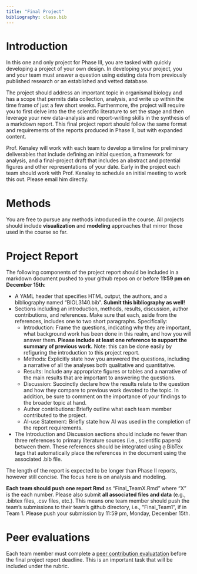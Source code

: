 ```yaml
---
title: "Final Project"
bibliography: class.bib
---
```

<style>
div.green { background-color:#c7d1c0; border-radius: 5px; padding: 20px;}
</style>
<!-- Add icon library -->
<link rel="stylesheet" href="https://cdnjs.cloudflare.com/ajax/libs/font-awesome/5.14.0/css/all.min.css">


# Introduction

In this one and only project for Phase III, you are tasked with quickly developing a project of your own design. In developing your project, you and your team must answer a question using existing data from previously published research or an established and vetted database. 

The project should address an important topic in organismal biology and has a scope that permits data collection, analysis, and write up within the time frame of just a few short weeks. Furthermore, the project will require you to first delve into the the scientific literature to set the stage and then leverage your new data-analysis and report-writing skills in the synthesis of a markdown report. This final project report should follow the same format and requirements of the reports produced in Phase II, but with expanded content.

<!-- **NOTE**: Teams may pursue [Module 9](mod9_proj.html) as their final project. All the following parameters apply. -->

Prof. Kenaley will work with each team to develop a timeline for preliminary deliverables that include defining an initial question, a framework for analysis, and a final-project draft that includes an abstract and potential figures and other representations of your date. Early in the project each team should work with Prof. Kenaley to schedule an initial meeting to work this out. Please email him directly.


# Methods

You are free to pursue any methods introduced in the course. All projects should include **visualization** and **modeling** approaches that mirror those used in the course so far. 

# Project Report

The following components of the project report should be included in a markdown document pushed to your github repos on or before **11:59 pm on December 15th**:

   * A YAML header that specifies HTML output, the authors, and a bibliography named "BIOL3140.bib". **Submit this bibliography as well!**
   * Sections including an introduction, methods, results, discussion, author contributions, and references. Make sure that each, aside from the references, includes one to two short paragraphs. Specifically:
      + Introduction: Frame the questions, indicating why they are important, what background work has been done in this realm, and how you will answer them. **Please include at least one reference to support the summary of previous work.** Note: this can be done easily by refiguring the introduction to this project report.
      + Methods: Explicitly state how you answered the questions, including a narrative of all the analyses both qualitative and quantitative.
      + Results: Include any appropriate figures or tables and a narrative of the main results that are important to answering the questions.
      + Discussion: Succinctly declare how the results relate to the question and how they compare to previous work devoted to the topic. In addition, be sure to comment on the importance of your findings to the broader topic at hand. 
      + Author contributions: Briefly outline what each team member contributed to the project.
      + AI-use Statement: Briefly state how AI was used in the completion of the report requirements.
  * The Introduction and Discussion sections should include no fewer than three references to primary literature sources (i.e., scientific papers) between them. These references should be integrated using `@` BibTex tags that automatically place the references in the document using the associated .bib file.
  
The length of the report is expected to be longer than Phase II reports, however still concise. The focus here is on analysis and modeling. 

**Each team should push one report Rmd**  as "Final_TeamX.Rmd" where "X" is the each number. Please also submit **all associated files and data** (e.g., .bibtex files, .csv files, etc.). This means one team member should push the team's submissions to their team's github directory, i.e., "Final_Team1", if in Team 1. Please push your submission by 11:59 pm, Monday, December 15th.

# Peer evaluations

Each team member must complete a [peer contribution evaluatation](peer_contributions.html) before the final project report deadline. This is an important task that will be included under the rubric.
